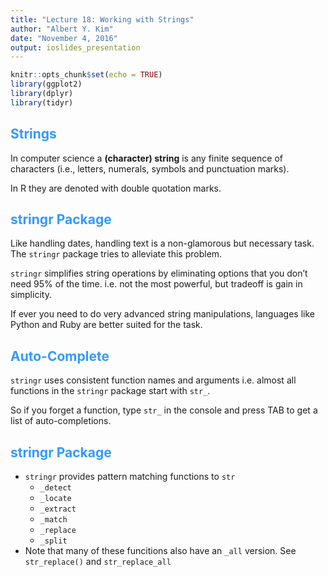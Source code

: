 ```yaml
---
title: "Lecture 18: Working with Strings"
author: "Albert Y. Kim"
date: "November 4, 2016"
output: ioslides_presentation
---
```


<style>
h2 { 
 color: #3399ff;		
}
h3 { 
 color: #3399ff;		
}
slides > slide.backdrop {
  background: white;
}
</style>

```r
knitr::opts_chunk$set(echo = TRUE)
library(ggplot2)
library(dplyr)
library(tidyr)
```



## Strings

In computer science a **(character) string** is any finite sequence of characters (i.e.,
letters, numerals, symbols and punctuation marks).

In R they are denoted with double quotation marks.



## stringr Package

Like handling dates, handling text is a non-glamorous but necessary task.  The
`stringr` package tries to alleviate this problem.

`stringr` simplifies string operations by eliminating options that you don’t need 95% of 
the time. i.e. not the most powerful, but tradeoff is gain in simplicity. 

If ever you need to do very advanced string manipulations, languages like Python
and Ruby are better suited for the task.



## Auto-Complete

`stringr` uses consistent function names and arguments i.e. almost all functions
in the `stringr` package start with `str_`.

So if you forget a function, type `str_` in the console and press TAB to get a
list of auto-completions.




## stringr Package

* `stringr` provides pattern matching functions to `str`
    + `_detect`
    + `_locate`
    + `_extract`
    + `_match`
    + `_replace`
    + `_split`
* Note that many of these funcitions also have an `_all` version. See
`str_replace()` and `str_replace_all`


